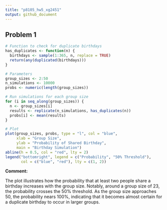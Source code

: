 ```yaml
---
title: "p8105_hw5_xg2451"
output: github_document
---
```


## Problem 1
```r
# Function to check for duplicate birthdays
has_duplicates <- function(n) {
  birthdays <- sample(1:365, n, replace = TRUE)
  return(any(duplicated(birthdays)))
}

# Parameters
group_sizes <- 2:50
n_simulations <- 10000
probs <- numeric(length(group_sizes))

# Run simulations for each group size
for (i in seq_along(group_sizes)) {
  n <- group_sizes[i]
  results <- replicate(n_simulations, has_duplicates(n))
  probs[i] <- mean(results)
}

# Plot 
plot(group_sizes, probs, type = "l", col = "blue",
     xlab = "Group Size",
     ylab = "Probability of Shared Birthday",
     main = "Birthday Simulation")
abline(h = 0.5, col = "red", lty = 2)
legend("bottomright", legend = c("Probability", "50% Threshold"),
       col = c("blue", "red"), lty = c(1, 2))

```

**Comment:**

The plot illustrates how the probability that at least two people share a birthday increases with the group size. Notably, around a group size of 23, the probability crosses the 50% threshold. As the group size approaches 50, the probability nears 100%, indicating that it becomes almost certain for a duplicate birthday to occur in larger groups.








